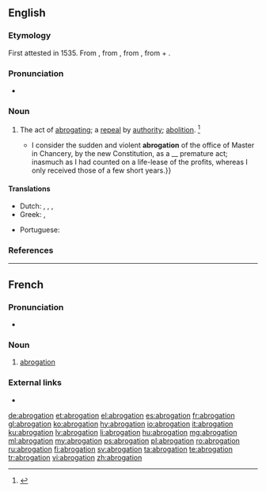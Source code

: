 ==English==

===Etymology===
First attested in 1535. From {{etyl|frm|en}} {{m|frm|abrogation}}, from {{etyl|la|en}} {{m|la|abrogātiō||repealed}}, from {{m|la|abrogo}}, from {{m|la|ab||from}} + {{m|la|rogo||ask, inquire}}.

===Pronunciation===
* {{a|US}} {{IPA|/ˌæb.ɹəˈɡeɪ.ʃn̩/|lang=en}}
*: {{rhymes|eɪʃən|lang=en}}

===Noun===
{{en-noun}}
# The act of [[abrogate|abrogating]]; a [[repeal]] by [[authority]]; [[abolition]]. {{defdate|First attested in the mid 16<sup>th</sup> century.}}<ref>{{R:SOED5|page=8}}</ref>
#* {{quote-book|year=1853|author=Herman Melville, Herman|title=Bartleby, the Scrivener|quoted_in=Billy Budd, Sailor and Other Stories|publisher=New York: Penguin Books|year_published=1968; reprint 1995 as ''Bartleby|isbn=0 14 60.0012 9|page=2|passage={{...}} I consider the sudden and violent '''abrogation''' of the office of Master in Chancery, by the new Constitution, as a __ premature act; inasmuch as I had counted on a life-lease of the profits, whereas I only received those of a few short years.}}

====Translations====
{{trans-top|act of abrogating}}
* Dutch: {{t+|nl|afschaffing|m}}, {{t|nl|intrekking|m}}, {{t+|nl|opheffing|m}}, {{t|nl|ongeldigverklaring|m}}
* Greek: {{t+|el|ακύρωση|f|sc=Grek}}, {{t+|el|κατάργηση|f|sc=Grek}}
{{trans-mid}}
* Portuguese: {{t+|pt|ab-rogação|f}}
{{trans-bottom}}

===References===
<references/>

----

==French==

===Pronunciation===
* {{audio|Fr-abrogation.ogg|Audio|lang=fr}}

===Noun===
{{fr-noun|f}}

# [[abrogation#English|abrogation]]

===External links===
* {{R:TLFi}}

[[de:abrogation]]
[[et:abrogation]]
[[el:abrogation]]
[[es:abrogation]]
[[fr:abrogation]]
[[gl:abrogation]]
[[ko:abrogation]]
[[hy:abrogation]]
[[io:abrogation]]
[[it:abrogation]]
[[ku:abrogation]]
[[lv:abrogation]]
[[li:abrogation]]
[[hu:abrogation]]
[[mg:abrogation]]
[[ml:abrogation]]
[[my:abrogation]]
[[ps:abrogation]]
[[pl:abrogation]]
[[ro:abrogation]]
[[ru:abrogation]]
[[fi:abrogation]]
[[sv:abrogation]]
[[ta:abrogation]]
[[te:abrogation]]
[[tr:abrogation]]
[[vi:abrogation]]
[[zh:abrogation]]